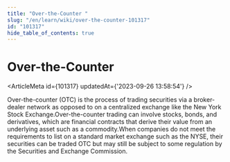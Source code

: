 ```yaml
---
title: "Over-the-Counter "
slug: "/en/learn/wiki/over-the-counter-101317"
id: "101317"
hide_table_of_contents: true
---
```



# Over-the-Counter 

<ArticleMeta id={101317} updatedAt={'2023-09-26 13:58:54'} />
<div className='border-solid border-b border-t-0 my-4 border-[var(--ifm-color-gray-300)]' />

Over-the-counter (OTC) is the process of trading securities via a broker-dealer network as opposed to on a centralized exchange like the New York Stock Exchange.Over-the-counter trading can involve stocks, bonds, and derivatives, which are financial contracts that derive their value from an underlying asset such as a commodity.When companies do not meet the requirements to list on a standard market exchange such as the NYSE, their securities can be traded OTC but may still be subject to some regulation by the Securities and Exchange Commission.
